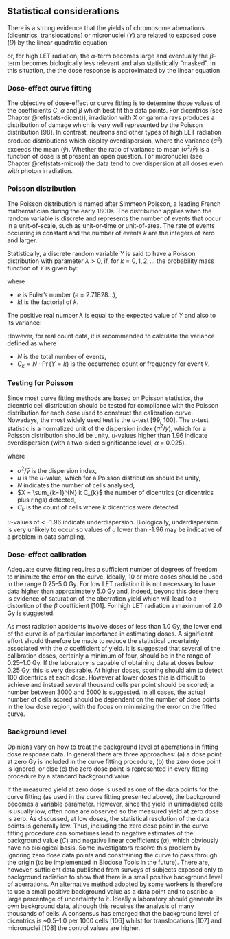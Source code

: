 ## Statistical considerations {#stats-considerations}

There is a strong evidence that the yields of chromosome aberrations (dicentrics, translocations) or micronuclei ($Y$) are related to exposed dose ($D$) by the linear quadratic equation

\begin{equation} 
  Y = C + \alpha D + \beta D^2
  (\#eq:dose-response-lq)
\end{equation}

or, for high LET radiation, the $\alpha$-term becomes large and eventually the $\beta$-term becomes biologically less relevant and also statistically "masked". In this situation, the the dose response is
approximated by the linear equation

\begin{equation} 
  Y = C + \alpha D
  (\#eq:dose-response-l)
\end{equation}


### Dose-effect curve fitting

The objective of dose-effect or curve fitting is to determine those values of the coefficients $C$, $\alpha$ and $\beta$ which best fit the data points. For dicentrics (see Chapter \@ref(stats-dicent)), irradiation with X or gamma rays produces a distribution of damage which is very well represented by the Poisson distribution [98]. In contrast, neutrons and other types of high LET radiation produce distributions which display overdispersion, where the variance ($\sigma^{2}$) exceeds the mean ($\bar{y}$). Whether the ratio of variance to mean ($\sigma^{2}/\bar{y}$) is a function of dose is at present an open question. For micronuclei (see Chapter \@ref(stats-micro)) the data tend to overdispersion at all doses even with photon irradiation.


### Poisson distribution

The Poisson distribution is named after Simmeon Poisson, a leading French mathematician during the early 1800s. The distribution applies when the random variable is discrete and represents the number of events that occur in a unit-of-scale, such as unit-or-time or unit-of-area. The rate of events occurring is constant and the number of events $k$ are the integers of zero and larger. 

Statistically, a discrete random variable $Y$ is said to have a Poisson distribution with parameter $\lambda > 0$, if, for $k = 0, 1, 2, \dots$ the probability mass function of $Y$ is given by:

\begin{equation}
	f(k; \lambda) = \Pr(Y = k)= \frac{\lambda^k e^{-\lambda}}{k!},
	(\#eq:poisson-dist)
\end{equation}

where

- $e$ is Euler's number ($e$ = 2.71828...),
- $k$! is the factorial of $k$.

The positive real number $\lambda$ is equal to the expected value of $Y$ and also to its variance:
\begin{equation}
	\bar{y} = \operatorname{E}(Y) = \lambda, \quad \sigma^{2} = \operatorname{Var}(Y) = \lambda.
	(\#eq:variance-poisson)
\end{equation}

However, for real count data, it is recommended to calculate the variance defined as
\begin{equation}
\begin{aligned}
  \sigma^{2} = \operatorname{Var}(Y)
  %= \frac{1}{n} \sum_{i=1}^n (y_{i} - \bar{y})^2 
  &= \frac{1}{N - 1} \left[ \sum_{k=1}^{N} k^{2} C_{k} - N \bar{y}^{2} \right] \\
  &= \frac{1}{N - 1} \left[  \sum_{k=1}^{N} k^{2} C_{k} - \frac{1}{N} \left( \sum_{k=1}^{N} k C_{k} \right)^{2} \right]
  ,
\end{aligned}
  (\#eq:variance)
\end{equation}
where

- $N$ is the total number of events,
- $C_{k} = N \cdot \Pr(Y = k)$ is the occurrence count or frequency for event $k$.


### Testing for Poisson

Since most curve fitting methods are based on Poisson statistics, the dicentric cell distribution should be tested for compliance with the Poisson distribution for each dose used to construct the calibration curve. Nowadays, the most widely used test is the $u$-test [99, 100]. The $u$-test statistic is a normalized unit of the dispersion index ($\sigma^{2}/\bar{y}$), which for a Poisson distribution should be unity. $u$-values higher than 1.96 indicate overdispersion (with a two-sided significance level, $\alpha$ = 0.025).

\begin{equation} 
  u = (\sigma^{2}/\bar{y} - 1) \sqrt{\frac{N - 1}{2 (1 - 1/X)}}
  (\#eq:u-value)
\end{equation}

where

- $\sigma^{2}/\bar{y}$ is the dispersion index,
- $u$ is the $u$-value, which for a Poisson distribution should be unity,
- $N$ indicates the number of cells analysed,
- $X = \sum_{k=1}^{N} k C_{k}$ the number of dicentrics (or dicentrics plus rings) detected,
- $C_{k}$ is the count of cells where $k$ dicentrics were detected.

$u$-values of < -1.96 indicate underdispersion. Biologically, underdispersion is very unlikely to occur so values of $u$ lower than -1.96 may be indicative of a problem in data sampling.


### Dose-effect calibration

Adequate curve fitting requires a sufficient number of degrees of freedom to minimize the error on the curve. Ideally, 10 or more doses should be used in the range 0.25–5.0 Gy. For low LET radiation it is not necessary to have data higher than approximately 5.0 Gy and, indeed, beyond this dose there is evidence of saturation of the aberration yield which will lead to a distortion of the $\beta$ coefficient [101]. For high LET radiation a maximum of 2.0 Gy is suggested.

As most radiation accidents involve doses of less than 1.0 Gy, the lower end of the curve is of particular importance in estimating doses. A significant effort should therefore be made to reduce the statistical uncertainty associated with the $\alpha$ coefficient of yield. It is suggested that several of the calibration doses, certainly a minimum of four, should be in the range of 0.25–1.0 Gy. If the laboratory is capable of obtaining data at doses below 0.25 Gy, this is very desirable. At higher doses, scoring should aim to detect 100 dicentrics at each dose. However at lower doses this is difficult to achieve and instead several thousand cells per point should be scored; a number between 3000 and 5000 is suggested. In all cases, the actual number of cells scored should be dependent on the number of dose points in the low dose region, with the focus on minimizing the error on the fitted curve. 


### Background level

Opinions vary on how to treat the background level of aberrations in fitting dose response data. In general there are three approaches: (a) a dose point at zero Gy is included in the curve fitting procedure, (b) the zero dose point is ignored, or else (c) the zero dose point is represented in every fitting procedure by a standard background value. 

If the measured yield at zero dose is used as one of the data points for the curve fitting (as used in the curve fitting presented above), the background becomes a variable parameter. However, since the yield in unirradiated cells is usually low, often none are observed so the measured yield at zero dose is zero. As discussed, at low doses, the statistical resolution of the data points is generally low. Thus, including the zero dose point in the curve fitting procedure can sometimes lead to negative estimates of the background value ($C$) and negative linear coefficients ($\alpha$), which obviously have no biological basis. Some investigators resolve this problem by ignoring zero dose data points and constraining the curve to pass through the origin (to be implemented in Biodose Tools in the future). There are, however, sufficient data published from surveys of subjects exposed only to background radiation to show that there is a small positive background level of aberrations. An alternative method adopted by some workers is therefore to use a small positive background value as a data point and to ascribe a large percentage of uncertainty to it. Ideally a laboratory should generate its own background data, although this requires the analysis of many thousands of cells. A consensus has emerged that the background level of dicentrics is ~0.5–1.0 per 1000 cells [106] whilst for translocations [107] and micronuclei [108] the control values are higher.
